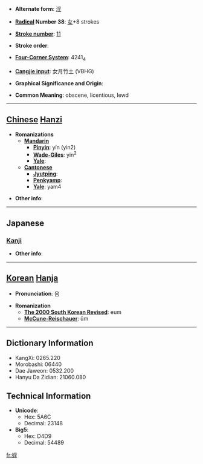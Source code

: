 * '''Alternate form''': [[淫]]

* '''[[Wiktionary:Chinese radical index| Radical]] Number 38''': [[Wiktionary:Chinese radical index 女|女]]+8 strokes

* '''[[Wiktionary:Chinese total strokes index|Stroke number]]''': [[Wiktionary:Chinese total strokes index 11|11]]

* '''Stroke order''': 

* '''[[Wiktionary:Chinese four corner index|Four-Corner System]]''': 4241<sub>4</sub>

* '''[[Wiktionary:Chinese Cangjie index|Cangjie input]]''': 女月竹土 (VBHG)

* '''Graphical Significance and Origin''': 

* '''Common Meaning''': obscene, licentious, lewd

----

== [[Chinese]] [[Hanzi]] ==

* '''Romanizations'''
** '''[[Mandarin]]'''
*** '''[[Pinyin]]''': yín (yin2)
*** '''[[Wade-Giles]]''': yin<sup>2</sup>
*** '''[[Yale]]''': 
** '''[[Cantonese]]'''
*** '''[[Jyutping]]''':
*** '''[[Penkyamp]]''': 
*** '''[[Yale]]''': yam4

* '''Other info''': 

----

==Japanese==
===[[Kanji]]===
{{kanji|on readings=[[いん]] (in)|kun readings=[[たわける]] (tawakeru), [[みだり]] (midari)}}

* '''Other info''':  

----

== [[Korean]] [[Hanja]] ==

* '''Pronunciation''': 음

* '''Romanization'''
** '''[[The 2000 South Korean Revised Romanization|The 2000 South Korean Revised]]''': eum
** '''[[McCune-Reischauer]]''': ŭm

----

== Dictionary Information ==

* KangXi: 0265.220
* Morobashi: 06440
* Dae Jaweon: 0532.200
* Hanyu Da Zidian: 21060.080

== Technical Information ==

* '''Unicode''':
** Hex: 5A6C
** Decimal: 23148
* '''Big5''':
** Hex: D4D9
** Decimal: 54489

[[fr:婬]]